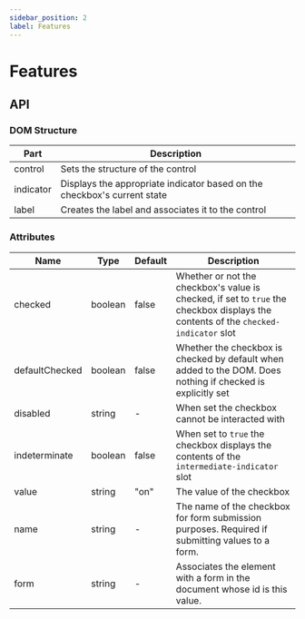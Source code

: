 ```yaml
---
sidebar_position: 2
label: Features
---
```


# Features

## API

### DOM Structure

| Part      | Description                                                              |
| --------- | ------------------------------------------------------------------------ |
| control   | Sets the structure of the control                                        |
| indicator | Displays the appropriate indicator based on the checkbox's current state |
| label     | Creates the label and associates it to the control                       |

### Attributes

| Name           | Type    | Default | Description                                                                                                                         |
| -------------- | ------- | ------- | ----------------------------------------------------------------------------------------------------------------------------------- |
| checked        | boolean | false   | Whether or not the checkbox's value is checked, if set to `true` the checkbox displays the contents of the `checked-indicator` slot |
| defaultChecked | boolean | false   | Whether the checkbox is checked by default when added to the DOM. Does nothing if checked is explicitly set                         |
| disabled       | string  | -       | When set the checkbox cannot be interacted with                                                                                     |
| indeterminate  | boolean | false   | When set to `true` the checkbox displays the contents of the `intermediate-indicator` slot                                          |
| value          | string  | "on"    | The value of the checkbox                                                                                                           |
| name           | string  | -       | The name of the checkbox for form submission purposes. Required if submitting values to a form.                                     |
| form           | string  | -       | Associates the element with a form in the document whose id is this value.                                                          |
